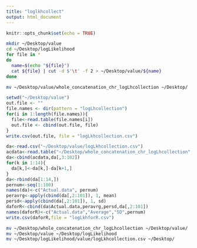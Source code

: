 ```yaml
---
title: "loglkhcollect"
output: html_document
---
```


```r
knitr::opts_chunk$set(echo = TRUE)
```

```bash
mkdir ~/Desktop/value
cd ~/Desktop/logLikelihood
for file in *
do
  name=$(echo "${file}")
  cat ${file} | cut -d $'\t' -f 2 > ~/Desktop/value/${name}
done

mv ~/Desktop/value/whole_concatenation_chr_logLhcollection ~/Desktop/
```

```r
setwd("~/Desktop/value")
out.file <- ""
file.names <- dir(pattern = "logLhcollection")
for(i in 1:length(file.names)){
  file<-read.table(file.names[i])
  out.file <- cbind(out.file, file)
}
write.csv(out.file, file = "logLkhcollection.csv")
```
```r
da<-read.csv("~/Desktop/value/logLkhcollection.csv")
acdata<-read.table("~/Desktop/whole_concatenation_chr_logLhcollection", header = FALSE)
da<-cbind(acdata,da[,3:102])
for(k in 1:14){
  da[k,]<-da[k,]-da[k+1,]
}
da<-rbind(da[1:14,])
pernum<-seq(1:100)
names(da)<-c("Actual.data", pernum)
peravrg<-apply(cbind(da[,2:101]), 1, mean)
persd<-apply(cbind(da[,2:101]), 1, sd)
daforR<-cbind(da$Actual.data,peravrg,persd,da[,2:101])
names(daforR)<-c("Actual.data","Average","SD",pernum)
write.csv(daforR,file = "logLkhforR.csv")
```

```bash
mv ~/Desktop/whole_concatenation_chr_logLhcollection ~/Desktop/value/
mv ~/Desktop/value ~/Desktop/logLikelihood
mv ~/Desktop/logLikelihood/value/logLkhcollection.csv ~/Desktop/
```

